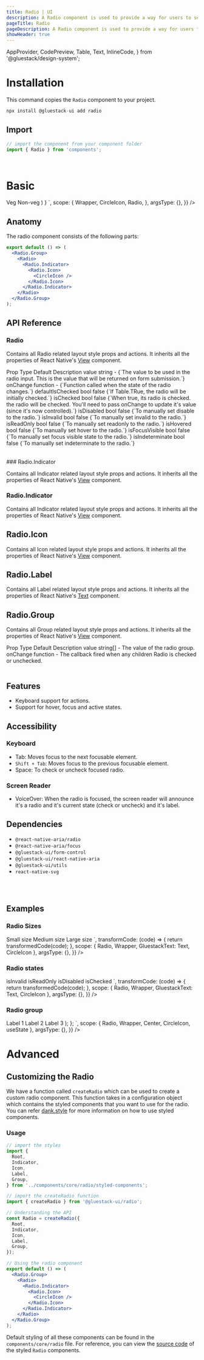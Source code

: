 ```yaml
---
title: Radio | UI
description: A Radio component is used to provide a way for users to select one option from a set of predefined choices.
pageTitle: Radio
pageDescription: A Radio component is used to provide a way for users to select one option from a set of predefined choices.
showHeader: true
---
```



<Meta title="components/Forms/Radio" />


  AppProvider,
  CodePreview,
  Table,
  Text,
  InlineCode,
} from '@gluestack/design-system';


# Installation

This command copies the `Radio` component to your project.

```jsx
npx install @gluestack-ui add radio
```

## Import

```jsx
// import the component from your component folder
import { Radio } from 'components';
```

<br />

# Basic

<AppProvider>
  <CodePreview
    showComponentRenderer={true}
    showArgsController={false}
    metaData={{
      code: `
function Example(){
  const [values, setValues] = React.useState('veg');
  return (
  <Radio.Group value={values} onChange={setValues}>
    <Radio value="veg">
      <Radio.Indicator>
        <Radio.Icon>
            <CircleIcon />
        </Radio.Icon>
      </Radio.Indicator>
      <Radio.Label>Veg</Radio.Label>
    </Radio>
      <Radio value="non-veg">
      <Radio.Indicator>
        <Radio.Icon>
            <CircleIcon />
        </Radio.Icon>
      </Radio.Indicator>
      <Radio.Label>Non-veg</Radio.Label>
    </Radio>
  </Radio.Group>)
}
`,
      scope: {
        Wrapper,
        CircleIcon,
        Radio,
      },
      argsType: {},
    }}
  />
</AppProvider>
<br />

## Anatomy

The radio component consists of the following parts:

```jsx
export default () => (
  <Radio.Group>
    <Radio>
      <Radio.Indicator>
        <Radio.Icon>
          <CircleIcon />
        </Radio.Icon>
      </Radio.Indicator>
    </Radio>
  </Radio.Group>
);
```

## API Reference

### Radio

Contains all Radio related layout style props and actions.
It inherits all the properties of React Native's [View](https://reactnative.dev/docs/view#props) component.

<AppProvider>
  <Table>
    <Table.THead>
      <Table.TR>
        <Table.TH>
          <Table.TText>Prop</Table.TText>
        </Table.TH>
        <Table.TH>
          <Table.TText>Type</Table.TText>
        </Table.TH>
        <Table.TH>
          <Table.TText>Default</Table.TText>
        </Table.TH>
        <Table.TH>
          <Table.TText>Description</Table.TText>
        </Table.TH>
      </Table.TR>
    </Table.THead>
    <Table.TBody>
      <Table.TR>
        <Table.TD>
          <Table.TText>
            <InlineCode>value</InlineCode>
          </Table.TText>
        </Table.TD>
        <Table.TD>
          <Table.TText>string</Table.TText>
        </Table.TD>
        <Table.TD>
          <Table.TText>-</Table.TText>
        </Table.TD>
        <Table.TD>
          <Table.TText>{`The value to be used in the radio input. This is the value that will be returned on form submission.`}</Table.TText>
        </Table.TD>
      </Table.TR>
      <Table.TR>
        <Table.TD>
          <Table.TText>
            <InlineCode>onChange</InlineCode>
          </Table.TText>
        </Table.TD>
        <Table.TD>
          <Table.TText>function</Table.TText>
        </Table.TD>
        <Table.TD>
          <Table.TText>-</Table.TText>
        </Table.TD>
        <Table.TD>
          <Table.TText>{`Function called when the state of the radio changes.`}</Table.TText>
        </Table.TD>
      </Table.TR>
      <Table.TR>
        <Table.TD>
          <Table.TText>
            <InlineCode>defaultIsChecked</InlineCode>
          </Table.TText>
        </Table.TD>
        <Table.TD>
          <Table.TText>bool</Table.TText>
        </Table.TD>
        <Table.TD>
          <Table.TText>false</Table.TText>
        </Table.TD>
        <Table.TD>
          <Table.TText>{`If Table.TRue, the radio will be initially checked.`}</Table.TText>
        </Table.TD>
      </Table.TR>
      <Table.TR>
        <Table.TD>
          <Table.TText>
            <InlineCode>isChecked</InlineCode>
          </Table.TText>
        </Table.TD>
        <Table.TD>
          <Table.TText>bool</Table.TText>
        </Table.TD>
        <Table.TD>
          <Table.TText>false</Table.TText>
        </Table.TD>
        <Table.TD>
          <Table.TText>{`When true, its radio is checked. the radio will be checked. You'll need to pass onChange to update it's value (since it's now controlled).`}</Table.TText>
        </Table.TD>
      </Table.TR>
      <Table.TR>
        <Table.TD>
          <Table.TText>
            <InlineCode>isDisabled</InlineCode>
          </Table.TText>
        </Table.TD>
        <Table.TD>
          <Table.TText>bool</Table.TText>
        </Table.TD>
        <Table.TD>
          <Table.TText>false</Table.TText>
        </Table.TD>
        <Table.TD>
          <Table.TText>{`To manually set disable to the radio.`}</Table.TText>
        </Table.TD>
      </Table.TR>
      <Table.TR>
        <Table.TD>
          <Table.TText>
            <InlineCode>isInvalid</InlineCode>
          </Table.TText>
        </Table.TD>
        <Table.TD>
          <Table.TText>bool</Table.TText>
        </Table.TD>
        <Table.TD>
          <Table.TText>false</Table.TText>
        </Table.TD>
        <Table.TD>
          <Table.TText>{`To manually set invalid to the radio.`}</Table.TText>
        </Table.TD>
      </Table.TR>
      <Table.TR>
        <Table.TD>
          <Table.TText>
            <InlineCode>isReadOnly</InlineCode>
          </Table.TText>
        </Table.TD>
        <Table.TD>
          <Table.TText>bool</Table.TText>
        </Table.TD>
        <Table.TD>
          <Table.TText>false</Table.TText>
        </Table.TD>
        <Table.TD>
          <Table.TText>{`To manually set readonly to the radio.`}</Table.TText>
        </Table.TD>
      </Table.TR>
      <Table.TR>
        <Table.TD>
          <Table.TText>
            <InlineCode>isHovered</InlineCode>
          </Table.TText>
        </Table.TD>
        <Table.TD>
          <Table.TText>bool</Table.TText>
        </Table.TD>
        <Table.TD>
          <Table.TText>false</Table.TText>
        </Table.TD>
        <Table.TD>
          <Table.TText>{`To manually set hover to the radio.`}</Table.TText>
        </Table.TD>
      </Table.TR>
      <Table.TR>
        <Table.TD>
          <Table.TText>
            <InlineCode>isFocusVisible</InlineCode>
          </Table.TText>
        </Table.TD>
        <Table.TD>
          <Table.TText>bool</Table.TText>
        </Table.TD>
        <Table.TD>
          <Table.TText>false</Table.TText>
        </Table.TD>
        <Table.TD>
          <Table.TText>{`To manually set focus visible state to the radio.`}</Table.TText>
        </Table.TD>
      </Table.TR>
      <Table.TR>
        <Table.TD>
          <Table.TText>
            <InlineCode>isIndeterminate</InlineCode>
          </Table.TText>
        </Table.TD>
        <Table.TD>
          <Table.TText>bool</Table.TText>
        </Table.TD>
        <Table.TD>
          <Table.TText>false</Table.TText>
        </Table.TD>
        <Table.TD>
          <Table.TText>{`To manually set indeterminate to the radio.`}</Table.TText>
        </Table.TD>
      </Table.TR>
    </Table.TBody>
  </Table>
</AppProvider>
### Radio.Indicator

Contains all Indicator related layout style props and actions.
It inherits all the properties of React Native's [View](https://reactnative.dev/docs/view#props) component.

### Radio.Indicator

Contains all Indicator related layout style props and actions.
It inherits all the properties of React Native's [View](https://reactnative.dev/docs/view#props) component.

## Radio.Icon

Contains all Icon related layout style props and actions.
It inherits all the properties of React Native's [View](https://reactnative.dev/docs/view#props) component.

## Radio.Label

Contains all Label related layout style props and actions.
It inherits all the properties of React Native's [Text](https://reactnative.dev/docs/text#props) component.

## Radio.Group

Contains all Group related layout style props and actions.
It inherits all the properties of React Native's [View](https://reactnative.dev/docs/view#props) component.

<AppProvider>
  <Table>
    <Table.THead>
      <Table.TR>
        <Table.TH>
          <Table.TText>Prop</Table.TText>
        </Table.TH>
        <Table.TH>
          <Table.TText>Type</Table.TText>
        </Table.TH>
        <Table.TH>
          <Table.TText>Default</Table.TText>
        </Table.TH>
        <Table.TH>
          <Table.TText>Description</Table.TText>
        </Table.TH>
      </Table.TR>
    </Table.THead>
    <Table.TBody>
      <Table.TR>
        <Table.TD>
          <Table.TText>
            <InlineCode>value</InlineCode>
          </Table.TText>
        </Table.TD>
        <Table.TD>
          <Table.TText>string[]</Table.TText>
        </Table.TD>
        <Table.TD>
          <Table.TText>-</Table.TText>
        </Table.TD>
        <Table.TD>
          <Table.TText>The value of the radio group.</Table.TText>
        </Table.TD>
      </Table.TR>
      <Table.TR>
        <Table.TD>
          <Table.TText>
            <InlineCode>onChange</InlineCode>
          </Table.TText>
        </Table.TD>
        <Table.TD>
          <Table.TText>function</Table.TText>
        </Table.TD>
        <Table.TD>
          <Table.TText>-</Table.TText>
        </Table.TD>
        <Table.TD>
          <Table.TText>
            The callback fired when any children Radio is checked or unchecked.
          </Table.TText>
        </Table.TD>
      </Table.TR>
    </Table.TBody>
  </Table>
</AppProvider>

## Features

- Keyboard support for actions.
- Support for hover, focus and active states.

## Accessibility

### Keyboard

- Tab: Moves focus to the next focusable element.
- `Shift + Tab`: Moves focus to the previous focusable element.
- Space: To check or uncheck focused radio.

### Screen Reader

- VoiceOver: When the radio is focused, the screen reader will announce it's a radio and it's current state (check or uncheck) and it's label.

## Dependencies

- `@react-native-aria/radio`
- `@react-native-aria/focus`
- `@gluestack-ui/form-control`
- `@gluestack-ui/react-native-aria`
- `@gluestack-ui/utils`
- `react-native-svg`

<br />
<br />

## Examples

### Radio Sizes

<AppProvider>
  <CodePreview
    showComponentRenderer={true}
    showArgsController={false}
    metaData={{
      code: `
<Radio.Group alignItems="start">
  <Radio size="sm">
    <Radio.Indicator>
      <Radio.Icon>
        <CircleIcon />
      </Radio.Icon>
    </Radio.Indicator>
    <Radio.Label>Small size</Radio.Label>
  </Radio>
  <Radio size="md">
    <Radio.Indicator>
      <Radio.Icon>
        <CircleIcon />
      </Radio.Icon>
    </Radio.Indicator>
    <Radio.Label>Medium size</Radio.Label>
  </Radio>
  <Radio size="lg">
    <Radio.Indicator>
      <Radio.Icon>
        <CircleIcon />
      </Radio.Icon>
    </Radio.Indicator>
    <Radio.Label>Large size</Radio.Label>
  </Radio>
</Radio.Group>
`,
      transformCode: (code) => {
        return transformedCode(code);
      },
      scope: { Radio, Wrapper, GluestackText: Text, CircleIcon },
      argsType: {},
    }}
  />
</AppProvider>

### Radio states

<AppProvider>
  <CodePreview
    showComponentRenderer={true}
    showArgsController={false}
    metaData={{
      code: `
<Radio.Group>
  <Radio isInvalid={true} >
    <Radio.Indicator>
      <Radio.Icon>
        <CircleIcon />
      </Radio.Icon>
    </Radio.Indicator>
    <Radio.Label>isInvalid</Radio.Label>
  </Radio>
  <Radio isReadOnly={true}>
    <Radio.Indicator>
      <Radio.Icon>
        <CircleIcon />
      </Radio.Icon>
    </Radio.Indicator>
    <Radio.Label>isReadOnly</Radio.Label>
  </Radio>
  <Radio isDisabled={true}>
    <Radio.Indicator>
      <Radio.Icon>
        <CircleIcon />
      </Radio.Icon>
    </Radio.Indicator>
    <Radio.Label>isDisabled</Radio.Label>
  </Radio>
  <Radio isChecked={true}>
    <Radio.Indicator>
      <Radio.Icon>
        <CircleIcon />
      </Radio.Icon>
    </Radio.Indicator>
    <Radio.Label>isChecked</Radio.Label>
  </Radio>
</Radio.Group>
`,
      transformCode: (code) => {
        return transformedCode(code);
      },
      scope: { Radio, Wrapper, GluestackText: Text, CircleIcon },
      argsType: {},
    }}
  />
</AppProvider>

### Radio group

<AppProvider>
  <CodePreview
    showComponentRenderer={true}
    showArgsController={false}
    metaData={{
      code: `
function RadioGroup() {
const [values, setValues] = React.useState('Label 1');
return (
<Wrapper>
  <Radio.Group value={values} onChange={setValues}>
    <Radio value="Label 1" >
      <Radio.Indicator>
        <Radio.Icon>
          <CircleIcon />
        </Radio.Icon>
      </Radio.Indicator>
      <Radio.Label>Label 1</Radio.Label>
    </Radio>
    <Radio value="Label 2">
      <Radio.Indicator>
        <Radio.Icon>
          <CircleIcon />
        </Radio.Icon>
      </Radio.Indicator>
      <Radio.Label>Label 2</Radio.Label>
    </Radio>
    <Radio value="Label 3">
      <Radio.Indicator>
        <Radio.Icon>
          <CircleIcon />
        </Radio.Icon>
        </Radio.Indicator>
      <Radio.Label>Label 3</Radio.Label>
    </Radio>
  </Radio.Group>
</Wrapper>
);
};
`,
scope: { Radio, Wrapper, Center, CircleIcon, useState },
argsType: {},
}}
/>

</AppProvider>

<br />

# Advanced

## Customizing the Radio

We have a function called `createRadio` which can be used to create a custom radio component. This function takes in a configuration object which contains the styled components that you want to use for the radio. You can refer [dank.style](https://dank.style/) for more information on how to use styled components.

### Usage

```jsx
// import the styles
import {
  Root,
  Indicator,
  Icon,
  Label,
  Group,
} from '../components/core/radio/styled-components';

// import the createRadio function
import { createRadio } from '@gluestack-ui/radio';

// Understanding the API
const Radio = createRadio({
  Root,
  Indicator,
  Icon,
  Label,
  Group,
});

// Using the radio component
export default () => (
  <Radio.Group>
    <Radio>
      <Radio.Indicator>
        <Radio.Icon>
          <CircleIcon />
        </Radio.Icon>
      </Radio.Indicator>
    </Radio>
  </Radio.Group>
);
```

Default styling of all these components can be found in the `components/core/radio` file. For reference, you can view the [source code](https://github.com/gluestack/gluestack-ui/blob/development/example/storybook/src/components/Radio/index.tsx) of the styled `Radio` components.
